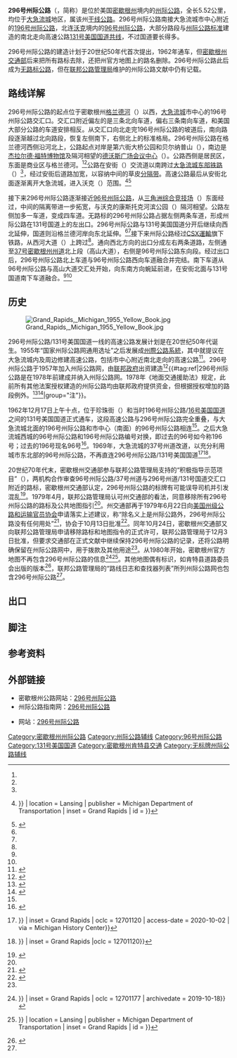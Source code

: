 {{noteTA
|G1=USState
|G2=美国总统
|G3=Unit
}}
{{Infobox road2
|state=MI
|route=296
|type=I
|map={{maplink|frame=yes|plain=yes|frame-align=center|frame-width=290|frame-height=290|frame-lat=42.995|frame-long=-85.680|zoom=12|type=line|raw={{Wikipedia:Map data/Wikipedia KML/Interstate 296}}}}
|map_custom=yes
|map_notes=红色突出显示的部分就是296号州际公路
|spur_type=I
|spur_of=96
|length_mi= 3.393
|length_ref=<ref name="PRFA">{{Cite map | author1 = Michigan Department of Transportation | author2 = Michigan Center for Shared Solutions and Technology Partnerships | year = 2009 | title = MDOT Physical Reference Finder Application | url = http://www.mcgi.state.mi.us/prfinder/ | publisher = Michigan Department of Transportation | access-date = 2020-09-16 | archive-date = 2020-12-16 | archive-url = https://web.archive.org/web/20201216152225/http://www.mcgi.state.mi.us/prfinder/ | dead-url = no }}</ref>
|established=1962年12月17日<ref name="296opening">{{cite news | title = Driver's Boon: Int. 296 Opening Finishes City Freeway, Links Kalamazoo, Muskegon | work = The Grand Rapids Press | date = 1962-12-17 | page = A1 | oclc = 9975013}}</ref>
|history=1979年12月3日批准移除标牌<ref name="letter">{{cite letter | last = Merchant | first = David A. | date = 1979-12-03 | title = Removal of I-296 Designation, Grand Rapids | recipient = John P. Woodford | location = Lansing, Michigan | publisher = Federal Highway Administration}}</ref>
|direction_a=南
|terminus_a=[[大急流城_(密歇根州)|大急流城]]的{{Jct|state=MI|I|196|US|131}}
|junction=
|direction_b=北
|terminus_b=肯特县[[沃克_(密歇根州)|沃克]]{{Jct|state=MI|I|96|US|131|M|37}}
|previous_type=MI
|previous_route=294
|next_type=MI
|next_route=311
|counties=[[肯特縣_(密歇根州)|肯特县]]
}}
'''296号州际公路'''（{{lang-en|Interstate 296}}，简称{{lang|en|I-296}}）是位於美国[[密歇根州|密歇根州]]境内的[[州際公路系統|州际公路]]，全长5.52公里，均位于[[大急流城_(密歇根州)|大急流城]]地区，属该州[[密歇根州干线公路|干线公路]]。296号州际公路南接大急流城市中心附近的[[196号州际公路|196号州际公路]]，北连[[沃克_(密歇根州)|沃克]]境内的[[96号州际公路|96号州际公路]]，大部分路段与[[州际公路标准|州际公路标准]]建造的南北走向高速公路[[131号美国国道|131号美国国道]][[共線_(道路)|共线]]，不过国道要长得多。

296号州际公路的建造计划于20世纪50年代首次提出，1962年通车，但[[密歇根州交通部|密歇根州交通部]]后来把所有路标去除，还把州官方地图上的路名删除。296号州际公路此后成为[[无路标公路|无路标公路]]，但在[[联邦公路管理局|联邦公路管理局]]维护的州际公路文献中仍有记载。

== 路线详解 ==
296号州际公路的起点位于密歇根州[[格兰德河_(密歇根州)|格兰德河]]（{{lang|en|Grand River}}）以西，[[大急流城_(密歇根州)|大急流城]]市中心的196号州际公路交汇口。交汇口附近偏左的是三条北向车道，偏右三条南向车道，和美国大部分公路的车道安排相反。从交汇口向北走完196号州际公路的坡道后，南向路段逐渐越过北向路段，恢复左侧南下，右侧北上的标准格局。296号州际公路在格兰德河西侧沿河北上，公路起点对岸是第六街大桥公园和贝尔纳普山（{{lang|en|Belknap Hill}}），南边是[[杰拉尔德·福特博物馆|杰拉尔德·福特博物馆]]及隔河相望的[[德沃斯广场会议中心|德沃斯广场会议中心]]（{{lang|en|DeVos Place Convention Center}}）。公路西侧是居民区，东面是商业区与格兰德河。<ref name="MDOT13" /><ref name="googleGR" />公路在安街（{{lang|en|Ann Street}}）交流道以南跨过[[大急流城东部铁路|大急流城东部铁路]]（{{lang|en|Grand Rapids Eastern Railroad}}）<ref name="PRFA" />，经过安街后道路加宽，以容纳中间的草皮[[分隔带|分隔带]]。高速公路最后从安街北面逐渐离开大急流城，进入沃克（{{lang|en|Walker}}）范围。<ref name="MDOT13">{{cite map | author = Michigan Department of Transportation | title = Pure Michigan: State Transportation Map | year = 2013 | scale = {{#ifeq:{{{inset|}}} | Detroit | c. 1:158,400 | {{#if: {{{inset|}}} | c. 1:221,760 | c. 1:975,000 }}}} | location = Lansing | publisher = Michigan Department of Transportation | inset = Grand Rapids | id = {{OCLC|42778335|861227559}}}}</ref><ref name="googleGR">{{google maps | url = https://www.google.com/maps?saddr=US-131+N&daddr=Unknown+road&hl=en&sll=42.974935,-85.679154&sspn=0.015134,0.01457&geocode=FWC4jwIdkqfk-g;FXJikAId6Yvk-g&oq=Walker&mra=ls&t=h&z=14 | title = 42.9732800, -85.6781900 to 43.0168180, -85.6852710 | access-date = 2020-10-02}}</ref>

接下来296号州际公路逐渐接近[[96号州际公路|96号州际公路]]，从[[三角洲综合竞技场|三角洲综合竞技场]]（{{lang|en|DeltaPlex Arena}}）东面经过，中间的隔离带进一步拓宽，与沃克的康斯托克河滨公园（{{lang|en|Comstock Riverside Park}}）隔河相望。公路左侧加多一车道，变成四车道。无路标的296号州际公路占据左侧两条车道，形成州际公路在131号国道上的左出口。296号州际公路与131号美国国道分开后继续向西北延伸，国道则沿格兰德河岸向东北延伸。<ref name="MDOT13" /><ref name="googleGR" />接下来州际公路经过[[CSX運輸|CSX運輸]]旗下铁路，从西河大道（{{lang|en|West River Drive}}）上跨过<ref name="PRFA" />。通向西北方向的出口分成左右两条道路，左侧通至[[37号密歇根州州道|37号密歇根州州道]]北上段（高山大道），右侧是96号州际公路东向段。经过出口后，296号州际公路北上车道与96号州际公路西向车道融合并完结。南下车道从96号州际公路与高山大道交汇处开始，向东南方向蜿延前进，在安街北面与131号国道南下车道融合。<ref name="MDOT13" /><ref name="googleGR" />

{{wide image|Interstate 296 & Grand River cropped.jpg |800px|从格兰德河对岸看向296号州际公路/131号美国国道}}

== 历史 ==
[[File:Grand_Rapids,_Michigan_1955_Yellow_Book.jpg|right]]

296号州际公路/131号美国国道一线的高速公路发展计划是在20世纪50年代诞生。1955年“国家州际公路网通用选址”之后发展成[[州際公路系統|州際公路系統]]，其中就提议在大急流城内及周边修建高速公路，包括市中心附近南北走向的高速公路<ref name="YBGR">{{cite map | title = General Location of National System of Interstate Highways Including All Additional Routes at Urban Areas Designated in September 1955 | map = Grand Rapids | page = 43 | scale = Scale not given | author = Bureau of Public Roads | location = Washington, DC | publisher = [[美国政府出版局|Government Printing Office]] | date = 1955-09 |oclc = 4165975}}</ref>。296号州际公路于1957年加入州际公路网，由[[美国联邦政府|联邦政府]]出资建造<ref name="FHWA">{{cite web | first = Kevin | last = Adderly | archiveurl = https://web.archive.org/web/20200801230526/https://www.fhwa.dot.gov/planning/national_highway_system/interstate_highway_system/routefinder/table02.cfm | date = 2017-05-23 | title = Table 2: Auxiliary Routes of the Dwight D. Eisenhower National System of Interstate and Defense Highways as of December 31, 2013 | access-date = 2020-10-02 | url = https://www.fhwa.dot.gov/planning/national_highway_system/interstate_highway_system/routefinder/table02.cfm | work = Route Log and Finder List | publisher = Federal Highway Administration | archivedate = 2020-08-01 | deadurl = no }}</ref>{{#tag:ref|296号州际公路是在1978年前建成并纳入州际公路网。1978年《地面交通援助法》规定，此前所有其他法案授权建造的州际公路均由联邦政府提供资金，但根据{{usc|23|103(c)(4)(A)}}授权增加的路段例外。<ref>{{cite conference | author = United States Congress | authorlink = 美国国会 | year = 1978 | title = Surface Transportation Assistance Act of 1978 | id = {{USPL|99|599}}}}</ref><ref name="FHWA2">{{cite web | first = Kevin | last = Adderly | date = 2014-01-15 | url = https://www.fhwa.dot.gov/planning/national_highway_system/interstate_highway_system/routefinder/index.cfm | work = Route Log and Finder List | title = Expansion of Mileage | publisher = Federal Highway Administration | access-date = 2020-10-02 | deadurl = no | archive-url = https://web.archive.org/web/20200801234526/https://www.fhwa.dot.gov/planning/national_highway_system/interstate_highway_system/routefinder/index.cfm | archive-date = 2020-08-01}}</ref>|group="注"}}。

1962年12月17日上午十点，位于珍珠街（{{lang|en|Pearl Street}}）和当时196号州际公路/[[16号美国国道|16号美国国道]]之间的131号美国国道正式通车，这段高速公路与296号州际公路完全重叠，与大急流城北面的196号州际公路和市中心（南面）的96号州际公路相连<ref name="296opening" />。之后大急流城西城的96号州际公路和196号州际公路编号对换，即过去的96号如今称196号；过去的196号现名96号<ref name="numbers">{{cite news | newspaper = The Holland Evening Sentinel | title = New Numbers Seen for Road | page = 4 | date = 1963-10-23 | agency = [[合众国际社|United Press International]] | issn = 1050-4044 | deadurl = no | archivedate = 2018-07-12 | archiveurl = https://web.archive.org/web/20180712094847/https://www.newspapers.com/clip/10217809/new_numbers_seen_for_road/ | url = https://www.newspapers.com/clip/10217809/new-numbers-seen-for-road/ | access-date = 2020-10-02 | via = Newspapers.com | oclc = 13440201 }}</ref>。1969年，大急流城的37号州道改道，以充分利用城市东北部的96号州际公路，不再直连296号州际公路/131号美国国道<ref name="MDSH69GR">{{cite map | author = Michigan Department of State Highways | title = Michigan, Great Lake State: Official Highway Map | year = 1969 | archiveurl = https://web.archive.org/web/20191018021323/https://michiganology.org/uncategorized/digitalFile_77fa9953-5d31-4a07-9bc0-1f64b907999d/ | archivedate = 2019-10-18 | deadurl = no | last-author-amp = yes | author2 = H.M. Gousha | url = https://michiganology.org/uncategorized/digitalFile_77fa9953-5d31-4a07-9bc0-1f64b907999d/ | location = Lansing | publisher = Michigan Department of State Highways | scale = {{#ifeq:{{{inset|}}} | Detroit | c. 1:158,400 | {{#if: {{{inset|}}} | c. 1:190,080 | c. 1:918,720 }}}} | inset = Grand Rapids | oclc = 12701120 | access-date = 2020-10-02 | via = Michigan History Center}}</ref><ref name="MDSH70GR">{{cite map | author = Michigan Department of State Highways | title = Michigan, Great Lake State: Official Highway Map | year = 1970 | location = Lansing | publisher = Michigan Department of State Highways | scale = {{#ifeq:{{{inset|}}} | Detroit | c. 1:158,400 | {{#if: {{{inset|}}} | c. 1:190,080 | c. 1:918,720 }}}} | inset = Grand Rapids |oclc = 12701120}}</ref>。

20世纪70年代末，密歇根州交通部参与联邦公路管理局支持的“积极指导示范项目”（{{lang|en|Positive Guidance Demonstration Project}}），两机构合作审查96号州际公路/37号州道与296号州道/131号国道交汇口附近的路标，密歇根州交通部认定，296号州际公路的标牌有可能误导司机并引发混乱<ref name="memo">{{cite letter | last = Conner | first = Robert E. | recipient = Donald E. Trull | date = 1979-04-11 | title = Removing I-296 Signs in Grand Rapids | location = Washington, DC | publisher = Federal Highway Administration}}</ref>。1979年4月，联邦公路管理局认可州交通部的看法，同意移除所有296号州际公路的路标及公共地图指引<ref name="memo" />。州交通部再于1979年6月22日向[[美国州级公路和运输官员协会|美国州级公路和运输官员协会]]申请落实上述建议，称“除名义上是州际公路外，296号州际公路没有任何用处”<ref>{{cite letter | last = Woodford | first = John P. | recipient = Henrik E. Stafseth | date = 1979-06-22 | title = Request for Official AASHTO Approval to Remove I-296 Route Designation from All References While Retaining the Route as Part of the Interstate System | location = Lansing | publisher = Michigan Department of Transportation}}</ref>，协会于10月13日批准<ref name="AASHTO79">{{cite report | author = Special Committee on U.S. Route Numbering | date = 1979-10-13 | title = Route Numbering Committee Agenda Showing Action Taken by the Executive Committee | type = Report |location = Washington, DC |publisher = American Association of State Highway and Transportation Officials | page = 1}}</ref>。同年10月24日，密歇根州交通部又向联邦公路管理局申请移除路标和地图指令的正式许可，联邦公路管理局于12月3日批准，但要求交通部在正式文献中继续保持296号州际公路的记录，还将公路明确保留在州际公路网中，用于拨款及其他用途<ref name="letter" />。从1980年开始，密歇根州官方地图不再包含296号州际公路的信息<ref name="MDSHT79GR">{{cite map | author = Michigan Department of State Highways and Transportation | title = Michigan, Great Lake State: Official Transportation Map | year = 1979 | edition = 1978–1979 | access-date = 2020-10-02 | via = Michigan History Center | archiveurl = https://web.archive.org/web/20191018021331/https://michiganology.org/uncategorized/digitalFile_46a816c0-736d-4ec4-b7a1-f1fef224ee1a/ | location = Lansing | publisher = Michigan Department of State Highways and Transportation | url = https://michiganology.org/uncategorized/digitalFile_46a816c0-736d-4ec4-b7a1-f1fef224ee1a/ | deadurl = no | scale = {{#ifeq:{{{inset|}}} | Detroit | c. 1:158,400 | {{#if: {{{inset|}}} | c. 1:190,080 | c. 1:918,720 }}}} | inset = Grand Rapids | oclc = 12701177 | archivedate = 2019-10-18}}</ref><ref name="MDOT80GR">{{cite map | author = Michigan Department of Transportation | title = Michigan, Great Lake State: Official Transportation Map | year = 1980 | edition = 1980–1981 | scale = {{#ifeq:{{{inset|}}} | Detroit | c. 1:158,400 | {{#if: {{{inset|}}} | c. 1:190,080 | c. 1:918,720 }}}} | location = Lansing | publisher = Michigan Department of Transportation | inset = Grand Rapids | id = {{OCLC|12701177|606211521}}}}</ref>。其他地图偶有标识，如肯特县道路委员会出版的版本<ref name=KCRC08>{{cite map | author = Kent County Road Commission | author2 = REGIS Agency | last-author-amp = yes | year = 2008 | title = Official Road Map | location = Grand Rapids, Michigan | publisher = Kent County Road Commission | scale = 1:95,040 | at = T7N R12W S12 | oclc = 277273068}}</ref>，联邦公路管理局的“路线日志和查找器列表”所列州际公路网也包含296号州际公路<ref name="FHWA" />。
{{Clear}}

== 出口 ==
{{MIinttop|exit|ref=<ref name="PRFA" />|county=肯特县|eref=<ref name="MDOT13" /><ref group="注">296年州际公路大部分路段与131号美国国道[[共線_(道路)|共线]]，直接采用国道出口。</ref>}}
{{MIint|exit
|location=大急流城
|lspan=3
|mile=0.000
|exit=86
|type=concur
|road={{jct|state=MI|I|196|name1=杰拉尔德·福特高速公路|city1=兰辛|city2=霍兰德}}<br>{{jct|state=MI|US|131|dir1=南|city1=卡拉马祖}}
|notes=无图标的296号州际公路与131号美国国道重叠，东侧出口标识86{{lang|en|A}}，西侧出口标识86{{lang|en|B}}。}}
{{MIint|exit
|mile=0.815
|exit=87
|road=伦纳德街
|notes=过去的131号美国国道商务公路}}
{{MIint|exit
|mile=1.566
|exit=88
|road=安街
|notes=}}
{{MIint|exit
|location=沃克
|lspan=4
|mile=2.648
|exit=89
|espan=4
|type=concur
|road={{jct|state=MI|US|131|dir1=北|city1=凯迪拉克|name2=高山大道}}
|notes=与131国美国国道北端尽头并线，州际公路继续延伸到96号州际公路和131号国道之间的坡道。}}
{{MIint
|mile=2.957
|type=incomplete
|road={{jct|state=MI|I|96|M|37|dir1=东|dir2=南|city1=兰辛}}
|notes=仅北行线出口}}
{{MIint
|mile=3.185
|type=incomplete
|road={{jct|state=MI|M|37|dir1=北|name1=高山大道}}
|notes=北行线左侧第二出口，连接37号州道北上段（高山大道）}}
{{MIint
|mile=3.393
|road={{jct|state=MI|I|96|dir1=西|city1=马斯基根}}
|notes=北行线出口和南行线入口}}
{{jctbtm|keys=concur,incomplete}}

== 脚注 ==
{{reflist |group="注"}}

== 参考资料 ==
{{Reflist|30em}}

== 外部链接 ==
* 密歇根州公路网站：[http://www.michiganhighways.org/listings/MichHwys250-696.html#I-296 296号州际公路]{{Wayback|url=http://www.michiganhighways.org/listings/MichHwys250-696.html#I-296 |date=20201008185550 }}
* 州际公路指南网：[https://www.interstate-guide.com/i-296-mi/ 296号州际公路]{{Wayback|url=https://www.interstate-guide.com/i-296-mi/ |date=20201216152259 }}
* {{lang|en|kurumi.com}}网站：[http://www.kurumi.com/roads/3di/ix96.html#296mi 296号州际公路]{{Wayback|url=http://www.kurumi.com/roads/3di/ix96.html#296mi |date=20060720163341 }}

{{96号州际公路及其辅助线}}

{{DEFAULTSORT:I296}}
[[Category:密歇根州州际公路|Category:密歇根州州际公路]]
[[Category:州际公路辅线|Category:州际公路辅线]]
[[Category:96号州际公路|Category:96号州际公路]]
[[Category:131号美国国道|Category:131号美国国道]]
[[Category:密歇根州肯特县交通|Category:密歇根州肯特县交通]]
[[Category:无标牌州际公路辅线|Category:无标牌州际公路辅线]]
{{Good article}}